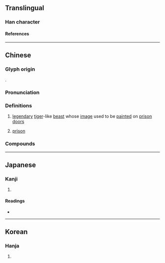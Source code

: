 {{character info/new}}
==Translingual==

===Han character===
{{Han char|rn=94|rad=犬|as=07|sn=10|four=41214|canj=KHPPG|ids=⿰犭坒}}

====References====
{{Han ref|kx=0711.130|dkj=20410|dj=1123.130|hdz=21348.070|uh=72F4}}

----

==Chinese==
{{zh-forms}}

===Glyph origin===
{{Han etym}}
{{Han compound|犬|坒|ls=psc|c1=s|c2=p|t1=dog}}.

===Pronunciation===
{{zh-pron
|m=bì
|c=bai6
|mn=xm,zz:pē/qz:pě
|mn-t=bi2
|mc=y
|oc=y
|cat=n
}}

===Definitions===
{{zh-hanzi}}

# {{lb|zh|literary|Chinese mythology}} [[legendary]] [[tiger]]-like [[beast]] whose [[image]] used to be [[paint]]ed on [[prison]] [[door]]s
# {{lb|zh|literary|figurative}} [[prison]]

===Compounds===
{{zh-der|狴犴}}

----

==Japanese==

===Kanji===
{{ja-kanji|grade=|rs=犬07}}

# {{rfdef|ja|sort=犬07}}

====Readings====
* {{ja-readings|on=[[へい]] (hei), [[はい]] (hai), [[ばい]] (bai)|kun=}}

----

==Korean==

===Hanja===
{{ko-hanja|hangeul=폐|eumhun=|rv=pye|mr=p'ye|y=phyey}}

# {{rfdef|ko|sort=犬07}}